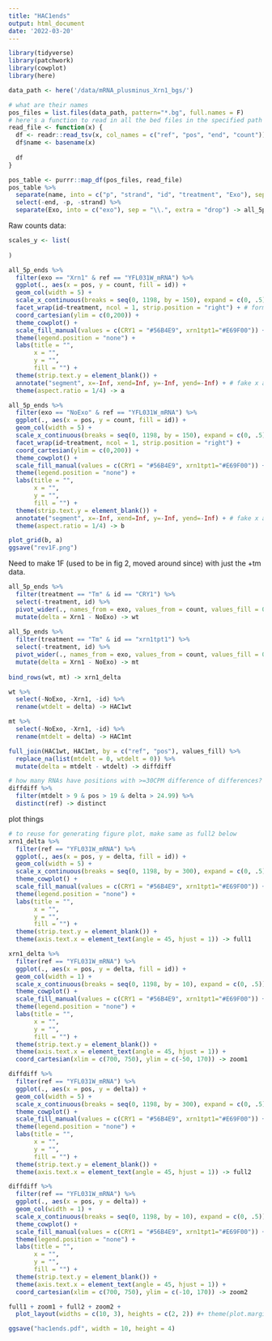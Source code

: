```yaml
---
title: "HAC1ends"
output: html_document
date: '2022-03-20'
---
```

```r
library(tidyverse)
library(patchwork)
library(cowplot)
library(here)

data_path <- here('/data/mRNA_plusminus_Xrn1_bgs/')

# what are their names
pos_files = list.files(data_path, pattern="*.bg", full.names = F)
# here's a function to read in all the bed files in the specified path
read_file <- function(x) {
  df <- readr::read_tsv(x, col_names = c("ref", "pos", "end", "count"))
  df$name <- basename(x)
  
  df
}

pos_table <- purrr::map_df(pos_files, read_file) 
pos_table %>%
  separate(name, into = c("p", "strand", "id", "treatment", "Exo"), sep = "_") %>%
  select(-end, -p, -strand) %>%
  separate(Exo, into = c("exo"), sep = "\\.", extra = "drop") -> all_5p_ends

```
Raw counts data:
```r
scales_y <- list(
  
)

all_5p_ends %>%
  filter(exo == "Xrn1" & ref == "YFL031W_mRNA") %>%
  ggplot(., aes(x = pos, y = count, fill = id)) +
  geom_col(width = 5) +
  scale_x_continuous(breaks = seq(0, 1198, by = 150), expand = c(0, .5)) +
  facet_wrap(id~treatment, ncol = 1, strip.position = "right") + # formerly scales = "free_y" for preprint
  coord_cartesian(ylim = c(0,200)) +
  theme_cowplot() +
  scale_fill_manual(values = c(CRY1 = "#56B4E9", xrn1tpt1="#E69F00")) +
  theme(legend.position = "none") +
  labs(title = "",
       x = "",
       y = "",
       fill = "") +
  theme(strip.text.y = element_blank()) +
  annotate("segment", x=-Inf, xend=Inf, y=-Inf, yend=-Inf) + # fake x axis on all 
  theme(aspect.ratio = 1/4) -> a

all_5p_ends %>%
  filter(exo == "NoExo" & ref == "YFL031W_mRNA") %>%
  ggplot(., aes(x = pos, y = count, fill = id)) +
  geom_col(width = 5) +
  scale_x_continuous(breaks = seq(0, 1198, by = 150), expand = c(0, .5)) +
  facet_wrap(id~treatment, ncol = 1, strip.position = "right") +
  coord_cartesian(ylim = c(0,200)) +
  theme_cowplot() +
  scale_fill_manual(values = c(CRY1 = "#56B4E9", xrn1tpt1="#E69F00")) +
  theme(legend.position = "none") +
  labs(title = "",
       x = "",
       y = "",
       fill = "") +
  theme(strip.text.y = element_blank()) +
  annotate("segment", x=-Inf, xend=Inf, y=-Inf, yend=-Inf) + # fake x axis on all 
  theme(aspect.ratio = 1/4) -> b

plot_grid(b, a)
ggsave("rev1F.png")
```
Need to make 1F (used to be in fig 2, moved around since) with just the +tm data.
```r
all_5p_ends %>%
  filter(treatment == "Tm" & id == "CRY1") %>%
  select(-treatment, id) %>%
  pivot_wider(., names_from = exo, values_from = count, values_fill = 0) %>%
  mutate(delta = Xrn1 - NoExo) -> wt 
  
all_5p_ends %>%
  filter(treatment == "Tm" & id == "xrn1tpt1") %>%
  select(-treatment, id) %>%
  pivot_wider(., names_from = exo, values_from = count, values_fill = 0) %>%
  mutate(delta = Xrn1 - NoExo) -> mt 
 
bind_rows(wt, mt) -> xrn1_delta

wt %>%
  select(-NoExo, -Xrn1, -id) %>%
  rename(wtdelt = delta) -> HAC1wt

mt %>%
  select(-NoExo, -Xrn1, -id) %>%
  rename(mtdelt = delta) -> HAC1mt

full_join(HAC1wt, HAC1mt, by = c("ref", "pos"), values_fill) %>%
  replace_na(list(mtdelt = 0, wtdelt = 0)) %>%
  mutate(delta = mtdelt - wtdelt) -> diffdiff

# how many RNAs have positions with >=30CPM difference of differences? 59. >= 50? 25.
diffdiff %>%
  filter(mtdelt > 9 & pos > 19 & delta > 24.99) %>%
  distinct(ref) -> distinct

```
plot things
```r
# to reuse for generating figure plot, make same as full2 below
xrn1_delta %>%
  filter(ref == "YFL031W_mRNA") %>%
  ggplot(., aes(x = pos, y = delta, fill = id)) +
  geom_col(width = 5) +
  scale_x_continuous(breaks = seq(0, 1198, by = 300), expand = c(0, .5)) +
  theme_cowplot() +
  scale_fill_manual(values = c(CRY1 = "#56B4E9", xrn1tpt1="#E69F00")) +
  theme(legend.position = "none") +
  labs(title = "",
       x = "",
       y = "",
       fill = "") +
  theme(strip.text.y = element_blank()) +
  theme(axis.text.x = element_text(angle = 45, hjust = 1)) -> full1

```

```r
xrn1_delta %>%
  filter(ref == "YFL031W_mRNA") %>%
  ggplot(., aes(x = pos, y = delta, fill = id)) +
  geom_col(width = 1) +
  scale_x_continuous(breaks = seq(0, 1198, by = 10), expand = c(0, .5)) +
  theme_cowplot() +
  scale_fill_manual(values = c(CRY1 = "#56B4E9", xrn1tpt1="#E69F00")) +
  theme(legend.position = "none") +
  labs(title = "",
       x = "",
       y = "",
       fill = "") +
  theme(strip.text.y = element_blank()) +
  theme(axis.text.x = element_text(angle = 45, hjust = 1)) +
  coord_cartesian(xlim = c(700, 750), ylim = c(-50, 170)) -> zoom1

```

```r
diffdiff %>%
  filter(ref == "YFL031W_mRNA") %>%
  ggplot(., aes(x = pos, y = delta)) +
  geom_col(width = 5) +
  scale_x_continuous(breaks = seq(0, 1198, by = 300), expand = c(0, .5)) +
  theme_cowplot() +
  scale_fill_manual(values = c(CRY1 = "#56B4E9", xrn1tpt1="#E69F00")) +
  theme(legend.position = "none") +
  labs(title = "",
       x = "",
       y = "",
       fill = "") +
  theme(strip.text.y = element_blank()) +
  theme(axis.text.x = element_text(angle = 45, hjust = 1)) -> full2

diffdiff %>%
  filter(ref == "YFL031W_mRNA") %>%
  ggplot(., aes(x = pos, y = delta)) +
  geom_col(width = 1) +
  scale_x_continuous(breaks = seq(0, 1198, by = 10), expand = c(0, .5)) +
  theme_cowplot() +
  scale_fill_manual(values = c(CRY1 = "#56B4E9", xrn1tpt1="#E69F00")) +
  theme(legend.position = "none") +
  labs(title = "",
       x = "",
       y = "",
       fill = "") +
  theme(strip.text.y = element_blank()) +
  theme(axis.text.x = element_text(angle = 45, hjust = 1)) +
  coord_cartesian(xlim = c(700, 750), ylim = c(-10, 170)) -> zoom2

full1 + zoom1 + full2 + zoom2 + 
  plot_layout(widths = c(10, 3), heights = c(2, 2)) #+ theme(plot.margin = c(1,1,1,1))

ggsave("hac1ends.pdf", width = 10, height = 4)
```

